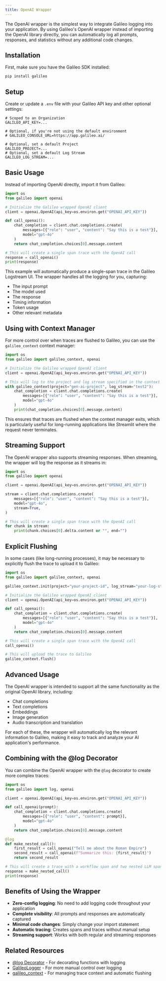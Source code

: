 ```yaml
---
title: OpenAI Wrapper
---
```


The OpenAI wrapper is the simplest way to integrate Galileo logging into your application. By using Galileo's OpenAI wrapper instead of importing the OpenAI library directly, you can automatically log all prompts, responses, and statistics without any additional code changes.

## Installation

First, make sure you have the Galileo SDK installed:

```bash
pip install galileo
```

## Setup

Create or update a `.env` file with your Galileo API key and other optional settings:

```env
# Scoped to an Organization
GALILEO_API_KEY=...

# Optional, if you're not using the default environment
# GALILEO_CONSOLE_URL=https://app.galileo.ai/

# Optional, set a default Project
GALILEO_PROJECT=...
# Optional, set a default Log Stream
GALILEO_LOG_STREAM=...
```

## Basic Usage

Instead of importing OpenAI directly, import it from Galileo:

```python
import os
from galileo import openai

# Initialize the Galileo wrapped OpenAI client
client = openai.OpenAI(api_key=os.environ.get("OPENAI_API_KEY"))

def call_openai():
    chat_completion = client.chat.completions.create(
        messages=[{"role": "user", "content": "Say this is a test"}], 
        model="gpt-4o"
    )
    return chat_completion.choices[0].message.content

# This will create a single span trace with the OpenAI call
response = call_openai()
print(response)
```

This example will automatically produce a single-span trace in the Galileo Logstream UI. The wrapper handles all the logging for you, capturing:

- The input prompt
- The model used
- The response
- Timing information
- Token usage
- Other relevant metadata

## Using with Context Manager

For more control over when traces are flushed to Galileo, you can use the `galileo_context` context manager:

```python
import os
from galileo import galileo_context, openai

# Initialize the Galileo wrapped OpenAI client
client = openai.OpenAI(api_key=os.environ.get("OPENAI_API_KEY"))

# This will log to the project and log stream specified in the context manager
with galileo_context(project="gen-ai-project", log_stream="test2"):
    chat_completion = client.chat.completions.create(
        messages=[{"role": "user", "content": "Say this is a test"}], 
        model="gpt-4o"
    )
    print(chat_completion.choices[0].message.content)
```

This ensures that traces are flushed when the context manager exits, which is particularly useful for long-running applications like Streamlit where the request never terminates.

## Streaming Support

The OpenAI wrapper also supports streaming responses. When streaming, the wrapper will log the response as it streams in:

```python
import os
from galileo import openai

client = openai.OpenAI(api_key=os.environ.get("OPENAI_API_KEY"))

stream = client.chat.completions.create(
    messages=[{"role": "user", "content": "Say this is a test"}], 
    model="gpt-4o", 
    stream=True,
)

# This will create a single span trace with the OpenAI call
for chunk in stream:
    print(chunk.choices[0].delta.content or "", end="")
```

## Explicit Flushing

In some cases (like long-running processes), it may be necessary to explicitly flush the trace to upload it to Galileo:

```python
import os
from galileo import galileo_context, openai

galileo_context.init(project="your-project-id", log_stream="your-log-stream-id")

# Initialize the Galileo wrapped OpenAI client
client = openai.OpenAI(api_key=os.environ.get("OPENAI_API_KEY"))

def call_openai():
    chat_completion = client.chat.completions.create(
        messages=[{"role": "user", "content": "Say this is a test"}], 
        model="gpt-4o"
    )
    return chat_completion.choices[0].message.content

# This will create a single span trace with the OpenAI call
call_openai()

# This will upload the trace to Galileo
galileo_context.flush()
```

## Advanced Usage

The OpenAI wrapper is intended to support all the same functionality as the original OpenAI library, including:

- Chat completions
- Text completions
- Embeddings
- Image generation
- Audio transcription and translation

For each of these, the wrapper will automatically log the relevant information to Galileo, making it easy to track and analyze your AI application's performance.

## Combining with the @log Decorator

You can combine the OpenAI wrapper with the `@log` decorator to create more complex traces:

```python
import os
from galileo import log, openai

client = openai.OpenAI(api_key=os.environ.get("OPENAI_API_KEY"))

def call_openai(prompt):
    chat_completion = client.chat.completions.create(
        messages=[{"role": "user", "content": prompt}], 
        model="gpt-4o"
    )
    return chat_completion.choices[0].message.content

@log
def make_nested_call():
    first_result = call_openai("Tell me about the Roman Empire")
    second_result = call_openai(f"Summarize this: {first_result}")
    return second_result

# This will create a trace with a workflow span and two nested LLM spans
response = make_nested_call()
print(response)
```

## Benefits of Using the Wrapper

- **Zero-config logging**: No need to add logging code throughout your application
- **Complete visibility**: All prompts and responses are automatically captured
- **Minimal code changes**: Simply change your import statement
- **Automatic tracing**: Creates spans and traces without manual setup
- **Streaming support**: Works with both regular and streaming responses

## Related Resources

- [@log Decorator](/sdk-api/python/logging/log-decorator) - For decorating functions with logging
- [GalileoLogger](/sdk-api/python/logging/galileo-logger) - For more manual control over logging
- [galileo_context](/sdk-api/python/logging/galileo-context) - For managing trace context and automatic flushing
